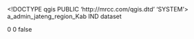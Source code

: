 <!DOCTYPE qgis PUBLIC 'http://mrcc.com/qgis.dtd' 'SYSTEM'>
<qgis version="3.20.3-Odense">
  <identifier>a_admin_jateng_region_Kab</identifier>
  <parentidentifier></parentidentifier>
  <language>IND</language>
  <type>dataset</type>
  <title>a_admin_jateng_region_Kab</title>
  <abstract></abstract>
  <links/>
  <fees></fees>
  <encoding></encoding>
  <crs>
    <spatialrefsys>
      <wkt></wkt>
      <proj4></proj4>
      <srsid>0</srsid>
      <srid>0</srid>
      <authid></authid>
      <description></description>
      <projectionacronym></projectionacronym>
      <ellipsoidacronym></ellipsoidacronym>
      <geographicflag>false</geographicflag>
    </spatialrefsys>
  </crs>
  <extent/>
</qgis>
